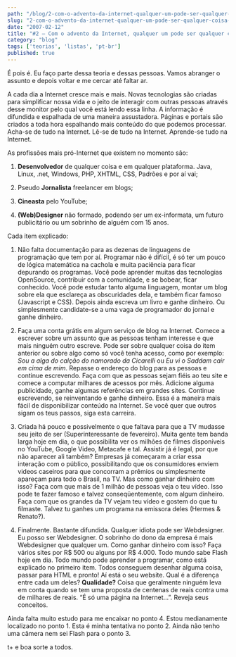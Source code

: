 ```yaml
---
path: "/blog/2-com-o-advento-da-internet-qualquer-um-pode-ser-qualquer-coisa-e-ganhar-dinheiro-com-isso/"
slug: "2-com-o-advento-da-internet-qualquer-um-pode-ser-qualquer-coisa-e-ganhar-dinheiro-com-isso"
date: "2007-02-12"
title: "#2 – Com o advento da Internet, qualquer um pode ser qualquer coisa e ganhar dinheiro com isso"
category: "blog"
tags: ['teorias', 'listas', 'pt-br']
published: true
---
```


É pois é. Eu faço parte dessa teoria e dessas pessoas. Vamos abranger o assunto e depois voltar e me cercar até faltar ar.

A cada dia a Internet cresce mais e mais. Novas tecnologias são criadas para simplificar nossa vida e o jeito de interagir com outras pessoas através desse monitor pelo qual você está lendo essa linha. A informação é difundida e espalhada de uma maneira assustadora. Páginas e portais são criados a toda hora espalhando mais conteúdo do que podemos processar. Acha-se de tudo na Internet. Lê-se de tudo na Internet. Aprende-se tudo na Internet.

As profissões mais pró-Internet que existem no momento são:

1. **Desenvolvedor** de qualquer coisa e em qualquer plataforma. Java, Linux, .net, Windows, PHP, XHTML, CSS, Padrões e por aí vai;

2. Pseudo **Jornalista** freelancer em blogs;

3. **Cineasta** pelo YouTube;

4. **(Web)Designer** não formado, podendo ser um ex-informata, um futuro publicitário ou um sobrinho de alguém com 15 anos.

Cada item explicado:

1. Não falta documentação para as dezenas de linguagens de programação que tem por aí. Programar não é difícil, é só ter um pouco de lógica matemática na cachola e muita paciência para ficar depurando os programas. Você pode aprender muitas das tecnologias OpenSource, contribuir com a comunidade, e se bobear, ficar conhecido. Você pode estudar tanto alguma linguagem, montar um blog sobre ela que esclareça as obscuridades dela, e também ficar famoso (Javascript e CSS). Depois ainda escreva um livro e ganhe dinheiro. Ou simplesmente candidate-se a uma vaga de programador do jornal e ganhe dinheiro.

2. Faça uma conta grátis em algum serviço de blog na Internet. Comece a escrever sobre um assunto que as pessoas tenham interesse e que mais ninguém outro escreve. Pode ser sobre qualquer coisa do item anterior ou sobre algo como só você tenha acesso, como por exemplo: *Sou a alga do calção do namorado da Cicarelli* ou *Eu vi o Saddam cair em cima de mim*. Repasse o endereço do blog para as pessoas e continue escrevendo. Faça com que as pessoas sejam fiéis ao teu site e comece a computar milhares de acessos por mês. Adicione alguma publicidade, ganhe algumas referências em grandes sites. Continue escrevendo, se reinventando e ganhe dinheiro. Essa é a maneira mais fácil de disponibilizar conteúdo na Internet. Se você quer que outros sigam os teus passos, siga esta carreira.

3. Criada há pouco e possivelmente o que faltava para que a TV mudasse seu jeito de ser (Superinteressante de fevereiro). Muita gente tem banda larga hoje em dia, o que possibilita ver os milhões de filmes disponíveis no YouTube, Google Video, Metacafe e tal. Assistir já é legal, por que não aparecer ali também? Empresas já começaram a criar essa interação com o público, possibilitando que os consumidores enviem videos caseiros para que concorram a prêmios ou simplesmente apareçam para todo o Brasil, na TV. Mas como ganhar dinheiro com isso? Faça com que mais de 1 milhão de pessoas veja o teu vídeo. Isso pode te fazer famoso e talvez conseqüentemente, com algum dinheiro. Faça com que os grandes da TV vejam teu vídeo e gostem do que tu filmaste. Talvez tu ganhes um programa na emissora deles (Hermes & Renato?).

4. Finalmente. Bastante difundida. Qualquer idiota pode ser Webdesigner. Eu posso ser Webdesigner. O sobrinho do dono da empresa é mais Webdesigner que qualquer um. Como ganhar dinheiro com isso? Faça vários sites por R$ 500 ou alguns por R$ 4.000. Todo mundo sabe Flash hoje em dia. Todo mundo pode aprender a programar, como está explicado no primeiro item. Todos conseguem desenhar alguma coisa, passar para HTML e pronto! Aí está o seu website. Qual é a diferença entre cada um deles? **Qualidade?** Coisa que geralmente ninguém leva em conta quando se tem uma proposta de centenas de reais contra uma de milhares de reais. “É só uma página na Internet…”. Reveja seus conceitos.

Ainda falta muito estudo para me encaixar no ponto 4. Estou medianamente localizado no ponto 1. Esta é minha tentativa no ponto 2. Ainda não tenho uma câmera nem sei Flash para o ponto 3.

t+ e boa sorte a todos.
